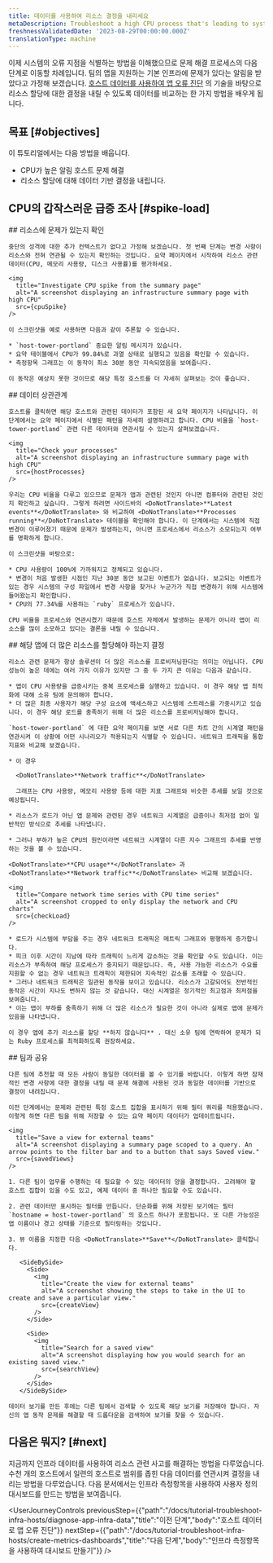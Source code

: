 ```yaml
---
title: 데이터를 사용하여 리소스 결정을 내리세요
metaDescription: Troubleshoot a high CPU process that's leading to system outages.
freshnessValidatedDate: '2023-08-29T00:00:00.000Z'
translationType: machine
---
```








이제 시스템의 오류 지점을 식별하는 방법을 이해했으므로 문제 해결 프로세스의 다음 단계로 이동할 차례입니다. 팀의 앱을 지원하는 기본 인프라에 문제가 있다는 알림을 받았다고 가정해 보겠습니다. [호스트 데이터를 사용하여 앱 오류 진단](/docs/tutorial-diagnose-infra-bottlenecks/diagnose-app-infra-data) 의 기술을 바탕으로 리소스 할당에 대한 결정을 내릴 수 있도록 데이터를 비교하는 한 가지 방법을 배우게 됩니다.

## 목표 [#objectives]

이 튜토리얼에서는 다음 방법을 배웁니다.

* CPU가 높은 알림 호스트 문제 해결
* 리소스 할당에 대해 데이터 기반 결정을 내립니다.

## CPU의 갑작스러운 급증 조사 [#spike-load]

<Steps>
  <Step>
    ## 리소스에 문제가 있는지 확인

    중단의 성격에 대한 추가 컨텍스트가 없다고 가정해 보겠습니다. 첫 번째 단계는 변경 사항이 리소스와 전혀 연관될 수 있는지 확인하는 것입니다. 요약 페이지에서 시작하여 리소스 관련 데이터(CPU, 메모리 사용량, 디스크 사용률)를 평가하세요.

    <img
      title="Investigate CPU spike from the summary page"
      alt="A screenshot displaying an infrastructure summary page with high CPU"
      src={cpuSpike}
    />

    이 스크린샷을 예로 사용하면 다음과 같이 추론할 수 있습니다.

    * `host-tower-portland` 중요한 알림 메시지가 있습니다.
    * 요약 테이블에서 CPU가 99.84%로 과열 상태로 실행되고 있음을 확인할 수 있습니다.
    * 측정항목 그래프는 이 동작이 최소 30분 동안 지속되었음을 보여줍니다.

    이 동작은 예상치 못한 것이므로 해당 특정 호스트를 더 자세히 살펴보는 것이 좋습니다.
  </Step>

  <Step>
    ## 데이터 상관관계

    호스트를 클릭하면 해당 호스트와 관련된 데이터가 포함된 새 요약 페이지가 나타납니다. 이 단계에서는 요약 페이지에서 식별된 패턴을 자세히 설명하려고 합니다. CPU 비율을 `host-tower-portland` 관련 다른 데이터와 연관시킬 수 있는지 살펴보겠습니다.

    <img
      title="Check your processes"
      alt="A screenshot displaying an infrastructure summary page with high CPU"
      src={hostProcesses}
    />

    우리는 CPU 비율을 다루고 있으므로 문제가 앱과 관련된 것인지 아니면 컴퓨터와 관련된 것인지 확인하고 싶습니다. 그렇게 하려면 사이드바의 <DoNotTranslate>**Latest events**</DoNotTranslate> 와 비교하여 <DoNotTranslate>**Processes running**</DoNotTranslate> 테이블을 확인해야 합니다. 이 단계에서는 시스템에 직접 변경이 이루어졌기 때문에 문제가 발생하는지, 아니면 프로세스에서 리소스가 소모되는지 여부를 명확하게 합니다.

    이 스크린샷을 바탕으로:

    * CPU 사용량이 100%에 가까워지고 정체되고 있습니다.
    * 변경이 처음 발생한 시점인 지난 30분 동안 보고된 이벤트가 없습니다. 보고되는 이벤트가 있는 경우 시스템의 구성 파일에서 변경 사항을 찾거나 누군가가 직접 변경하기 위해 시스템에 들어왔는지 확인합니다.
    * CPU의 77.34%를 사용하는 `ruby` 프로세스가 있습니다.

    CPU 비율을 프로세스와 연관시켰기 때문에 호스트 자체에서 발생하는 문제가 아니라 앱이 리소스를 많이 소모하고 있다는 결론을 내릴 수 있습니다.
  </Step>

  <Step>
    ## 해당 앱에 더 많은 리소스를 할당해야 하는지 결정

    리소스 관련 문제가 항상 솔루션이 더 많은 리소스를 프로비저닝한다는 의미는 아닙니다. CPU 성능이 높은 데에는 여러 가지 이유가 있지만 그 중 두 가지 큰 이유는 다음과 같습니다.

    * 앱이 CPU 사용량을 급증시키는 중복 프로세스를 실행하고 있습니다. 이 경우 해당 앱 최적화에 대해 소유 팀에 문의해야 합니다.
    * 더 많은 최종 사용자가 해당 구성 요소에 액세스하고 시스템에 스트레스를 가중시키고 있습니다. 이 경우 해당 로드를 충족하기 위해 더 많은 리소스를 프로비저닝해야 합니다.

    `host-tower-portland` 에 대한 요약 페이지를 보면 서로 다른 차트 간의 시계열 패턴을 연관시켜 이 상황에 어떤 시나리오가 적용되는지 식별할 수 있습니다. 네트워크 트래픽을 통합 지표와 비교해 보겠습니다.

    * 이 경우

      <DoNotTranslate>**Network traffic**</DoNotTranslate>

      그래프는 CPU 사용량, 메모리 사용량 등에 대한 지표 그래프와 비슷한 추세를 보일 것으로 예상됩니다.

    * 리소스가 로드가 아닌 앱 문제와 관련된 경우 네트워크 시계열은 급증이나 최저점 없이 일반적인 방식으로 추세를 나타냅니다.

    * 그러나 부하가 높은 CPU의 원인이라면 네트워크 시계열이 다른 지수 그래프의 추세를 반영하는 것을 볼 수 있습니다.

    <DoNotTranslate>**CPU usage**</DoNotTranslate> 과 <DoNotTranslate>**Network traffic**</DoNotTranslate> 비교해 보겠습니다.

    <img
      title="Compare network time series with CPU time series"
      alt="A screenshot cropped to only display the network and CPU charts"
      src={checkLoad}
    />

    * 로드가 시스템에 부담을 주는 경우 네트워크 트래픽은 메트릭 그래프와 평행하게 증가합니다.
    * 피크 이후 시간이 지남에 따라 트래픽이 느리게 감소하는 것을 확인할 수도 있습니다. 이는 리소스가 부족하여 해당 프로세스가 중지되기 때문입니다. 즉, 사용 가능한 리소스가 수요를 지원할 수 없는 경우 네트워크 트래픽이 제한되어 지속적인 감소를 초래할 수 있습니다.
    * 그러나 네트워크 트래픽은 일관된 동작을 보이고 있습니다. 리소스가 고갈되어도 전반적인 동작은 시간이 지나도 변하지 않는 것 같습니다. 대신 시계열은 정기적인 최고점과 최저점을 보여줍니다.
    * 이는 앱이 부하를 충족하기 위해 더 많은 리소스가 필요한 것이 아니라 실제로 앱에 문제가 있음을 나타냅니다.

    이 경우 앱에 추가 리소스를 할당 **하지 않습니다** . 대신 소유 팀에 연락하여 문제가 되는 Ruby 프로세스를 최적화하도록 권장하세요.
  </Step>

  <Step>
    ## 팀과 공유

    다른 팀에 추천할 때 모든 사람이 동일한 데이터를 볼 수 있기를 바랍니다. 이렇게 하면 잠재적인 변경 사항에 대한 결정을 내릴 때 문제 해결에 사용된 것과 동일한 데이터를 기반으로 결정이 내려집니다.

    이전 단계에서는 문제와 관련된 특정 호스트 집합을 표시하기 위해 필터 쿼리를 적용했습니다. 이렇게 하면 다른 팀을 위해 저장할 수 있는 요약 페이지 데이터가 업데이트됩니다.

    <img
      title="Save a view for external teams"
      alt="A screenshot displaying a summary page scoped to a query. An arrow points to the filter bar and to a button that says Saved view."
      src={savedViews}
    />

    1. 다른 팀이 업무를 수행하는 데 필요할 수 있는 데이터의 양을 결정합니다. 고려해야 할 호스트 집합이 있을 수도 있고, 예제 데이터 중 하나만 필요할 수도 있습니다.

    2. 관련 데이터만 표시하는 필터를 만듭니다. 단순화를 위해 저장된 보기에는 필터 `hostname = host-tower-portland` 의 호스트 하나가 포함됩니다. 또 다른 가능성은 앱 이름이나 경고 상태를 기준으로 필터링하는 것입니다.

    3. 뷰 이름을 지정한 다음 <DoNotTranslate>**Save**</DoNotTranslate> 클릭합니다.

       <SideBySide>
         <Side>
           <img
             title="Create the view for external teams"
             alt="A screenshot showing the steps to take in the UI to create and save a particular view."
             src={createView}
           />
         </Side>

         <Side>
           <img
             title="Search for a saved view"
             alt="A screenshot displaying how you would search for an existing saved view."
             src={searchView}
           />
         </Side>
       </SideBySide>

    데이터 보기를 만든 후에는 다른 팀에서 검색할 수 있도록 해당 보기를 저장해야 합니다. 자신의 앱 동작 문제를 해결할 때 드롭다운을 검색하여 보기를 찾을 수 있습니다.
  </Step>
</Steps>

## 다음은 뭐지? [#next]

지금까지 인프라 데이터를 사용하여 리소스 관련 사고를 해결하는 방법을 다루었습니다. 수천 개의 호스트에서 일련의 호스트로 범위를 좁힌 다음 데이터를 연관시켜 결정을 내리는 방법을 다루었습니다. 다음 문서에서는 인프라 측정항목을 사용하여 사용자 정의 대시보드를 만드는 방법을 보여줍니다.

<UserJourneyControls
  previousStep={{"path":"/docs/tutorial-troubleshoot-infra-hosts/diagnose-app-infra-data","title":"이전 단계","body":"호스트 데이터로 앱 오류 진단"}}
  nextStep={{"path":"/docs/tutorial-troubleshoot-infra-hosts/create-metrics-dashboards","title":"다음 단계","body":"인프라 측정항목을 사용하여 대시보드 만들기"}}
/>